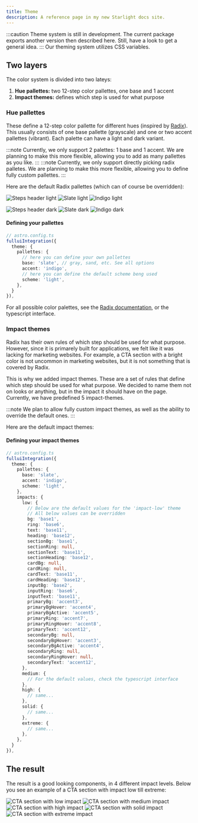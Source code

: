 ```yaml
---
title: Theme
description: A reference page in my new Starlight docs site.
---
```

:::caution
Theme system is still in development. The current package exports another version then described here. Still, have a look to get a general idea. 
:::
Our theming system utilizes CSS variables.

## Two layers
The color system is divided into two lateys:

1. **Hue pallettes:** two 12-step color pallettes, one base and 1 accent 
2. **Impact themes:** defines which step is used for what purpose

### Hue pallettes
These define a 12-step color pallette for different hues (inspired by [Radix](https://www.radix-ui.com/colors)). This usually consists of one base pallette (grayscale) and one or two accent pallettes (vibrant). Each palette can have a light and dark variant.

:::note
Currently, we only support 2 palettes: 1 base and 1 accent. We are planning to make this more flexible, allowing you to add as many pallettes as you like.
:::
:::note
Currently, we only support directly picking radix palletes. We are planning to make this more flexible, allowing you to define fully custom pallettes.
:::

Here are the default Radix pallettes (which can of course be overridden):

![Steps header light](/steps-header-light.png)
![Slate light](/slate-light.png)
![Indigo light](/indigo-light.png)

![Steps header dark](/steps-header-dark.png)
![Slate dark](/slate-dark.png)
![Indigo dark](/indigo-dark.png)

#### Defining your pallettes
```ts
// astro.config.ts
fulluiIntegration({
  theme: {
    pallettes: {
      // here you can define your own pallettes
      base: 'slate', // gray, sand, etc. See all options
      accent: 'indigo',
      // here you can define the default scheme beng used
      scheme: 'light',
    },
  }
}),
```
For all possible color palettes, see the [Radix documentation](https://www.radix-ui.com/colors), or the typescript interface.


### Impact themes
Radix has their own rules of which step should be used for what purpose. However, since it is primarely built for applications, we felt like it was lacking for marketing websites. For example, a CTA section with a bright color is not uncommon in marketing websites, but it is not something that is covered by Radix.

This is why we added impact themes. These are a set of rules that define which step should be used for what purpose. We decided to name them not on looks or anything, but in the impact it should have on the page. Currently, we have predefined 5 impact-themes.

:::note
We plan to allow fully custom impact themes, as well as the ability to override the default ones.
:::

Here are the default impact themes:

#### Defining your impact themes
```ts
// astro.config.ts
fulluiIntegration({
  theme: {
    pallettes: {
      base: 'slate',
      accent: 'indigo',
      scheme: 'light',
    },
    impacts: {
      low: {
        // Below are the default values for the 'impact-low' theme
        // All below values can be overridden
        bg: 'base1',
        ring: 'base6',
        text: 'base11',
        heading: 'base12',
        sectionBg: 'base1',
        sectionRing: null,
        sectionText: 'base11',
        sectionHeading: 'base12',
        cardBg: null,
        cardRing: null,
        cardText: 'base11',
        cardHeading: 'base12',
        inputBg: 'base2',
        inputRing: 'base6',
        inputText: 'base11',
        primaryBg: 'accent3',
        primaryBgHover: 'accent4',
        primaryBgActive: 'accent5',
        primaryRing: 'accent7',
        primaryRingHover: 'accent8',
        primaryText: 'accent12',
        secondaryBg: null,
        secondaryBgHover: 'accent3',
        secondaryBgActive: 'accent4',
        secondaryRing: null,
        secondaryRingHover: null,
        secondaryText: 'accent12',
      },
      medium: {
        // For the default values, check the typescript interface
      },
      high: {
        // same...
      },
      solid: {
        // same...
      },
      extreme: {
        // same...
      },
    },
  }
}),
```

## The result
The result is a good looking components, in 4 different impact levels. Below you see an example of a CTA section with impact low till extreme:

![CTA section with low impact](/impact-low.png)
![CTA section with medium impact](/impact-medium.png)
![CTA section with high impact](/impact-high.png)
![CTA section with solid impact](/impact-solid.png)
![CTA section with extreme impact](/impact-extreme.png)



